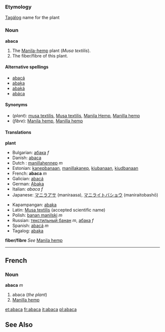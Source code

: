 ===Etymology===
[[Tagálog]] name for the plant

===Noun=== 
'''abaca'''

#<!--DefA-->The [[Manila hemp|Manila-hemp]] plant (''Musa textilis'').
#<!--DefB-->The fiber/fibre of this plant.

====Alternative spellings====
*[[abacá]]
*[[abaka]]
*[[abaká]]
*[[abáca]]

====Synonyms====
*(''plant''): [[musa textilis]], [[Musa textilis]], [[Manila Hemp]], [[Manilla hemp]]
*(''fibre''): [[Manila hemp]], [[Manilla hemp]]

====Translations====
<!--DefA-->'''plant'''
{{top}}
*Bulgarian: [[абака]] ''f''
*Danish: [[abaca]]
*Dutch : [[manillahennep]] ''m''
*Estonian: [[kanepbanaan]], [[manillakanep]], [[kiubanaan]], [[kiudbanaan]]
*French: '''abaca''' ''m''
*Galician: [[abacá]]
*German: [[Abaka]]
*Italian: ''abaca'' ''f''
*Japanese: [[マニラアサ]] (maniraasa), [[マニライトバショウ]] (maniraitobashō)
{{mid}}
*Kapampangan: [[abaka]]
*Latin: [[Musa textilis]] (accepted scientific name)
*Polish: [[banan manilski]] ''m''
*Russian: [[текстильный банан]] ''m'', [[абака]] ''f'' 
*Spanish: [[abacá]] ''m''
*Tagalog: [[abaka]]
{{bottom}}

<!--DefB-->'''fiber/fibre'''
''See'' [[Manila hemp]]
{{top}}
{{mid}}
{{bottom}}

----

==French==
===Noun===
'''abaca''' ''m''

#<!--DefA-->abaca (''the plant'')
#<!--DefB-->[[Manilla hemp]]

[[et:abaca]]
[[fr:abaca]]
[[it:abaca]]
[[pl:abaca]]

==See Also==
{{Wikisource1911Enc|Abaca}}